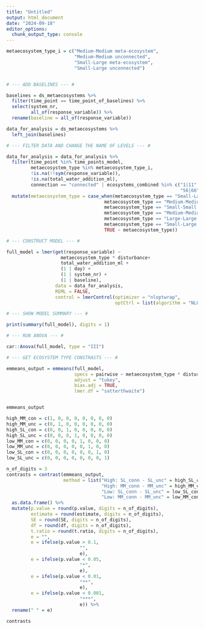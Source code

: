 ```yaml
---
title: "Untitled"
output: html_document
date: "2024-09-18"
editor_options: 
  chunk_output_type: console
---
```


```r

metaecosystem_type_i = c("Medium-Medium meta-ecosystem",
                         "Medium-Medium unconnected",
                         "Small-Large meta-ecosystem",
                         "Small-Large unconnected")


# --- ADD BASELINES --- #

baselines = ds_metaecosystems %>%
  filter(time_point == time_point_of_baselines) %>%
  select(system_nr,
         all_of(response_variable)) %>%
  rename(baseline = all_of(response_variable))

data_for_analysis = ds_metaecosystems %>%
  left_join(baselines)

# --- FILTER DATA AND CHANGE THE NAME OF LEVELS --- #

data_for_analysis = data_for_analysis %>%
  filter(time_point %in% time_points_model,
         metaecosystem_type %in% metaecosystem_type_i,
         !is.na(!!sym(response_variable)),
         !is.na(total_water_addition_ml),
         connection == "connected" | ecosystems_combined %in% c("1|11", "2|12", "3|13", "4|14", "5|15", "6|7", "7|8", "9|10",
                                                                "56|66", "57|67", "58|68", "59|69", "61|62", "63|64")) %>%
  mutate(metaecosystem_type = case_when(metaecosystem_type == "Small-Large unconnected" ~ "SL unc",
                                    metaecosystem_type == "Medium-Medium unconnected" ~ "MM unc",
                                    metaecosystem_type == "Small-Small meta-ecosystem" ~ "SS con",
                                    metaecosystem_type == "Medium-Medium meta-ecosystem" ~ "MM con",
                                    metaecosystem_type == "Large-Large meta-ecosystem" ~ "LL con",
                                    metaecosystem_type == "Small-Large meta-ecosystem" ~ "SL con",
                                    TRUE ~ metaecosystem_type))

# --- CONSTRUCT MODEL --- #

full_model = lmer(get(response_variable) ~
                    metaecosystem_type * disturbance+ 
                    total_water_addition_ml +
                    (1 | day) +
                    (1 | system_nr) +
                    (1 | baseline),
                  data = data_for_analysis,
                  REML = FALSE,
                  control = lmerControl(optimizer = "nloptwrap", 
                                        optCtrl = list(algorithm = "NLOPT_LN_NELDERMEAD")))

# --- SHOW MODEL SUMMARY --- #

print(summary(full_model), digits = 1)

# --- RUN ANOVA --- #

car::Anova(full_model, type = "III")

# --- GET ECOSYSTEM TYPE CONSTRASTS --- #

emmeans_output = emmeans(full_model,
                         specs = pairwise ~ metaecosystem_type * disturbance,
                         adjust = "tukey",
                         bias.adj = TRUE,
                         lmer.df = "satterthwaite") 


emmeans_output

high_MM_con = c(1, 0, 0, 0, 0, 0, 0, 0)
high_MM_unc = c(0, 1, 0, 0, 0, 0, 0, 0)
high_SL_con = c(0, 0, 1, 0, 0, 0, 0, 0)
high_SL_unc = c(0, 0, 0, 1, 0, 0, 0, 0)
low_MM_con = c(0, 0, 0, 0, 1, 0, 0, 0)
low_MM_unc = c(0, 0, 0, 0, 0, 1, 0, 0)
low_SL_con = c(0, 0, 0, 0, 0, 0, 1, 0)
low_SL_unc = c(0, 0, 0, 0, 0, 0, 0, 1)

n_of_digits = 3
contrasts = contrast(emmeans_output, 
                     method = list("High: SL_conn - SL_unc" = high_SL_con - high_SL_unc,
                                   "High: MM_conn - MM_unc" = high_MM_con - high_MM_unc,
                                   "Low: SL_conn - SL_unc" = low_SL_con - low_SL_unc,
                                   "Low: MM_conn - MM_unc" = low_MM_con - low_MM_unc)) %>%
  as.data.frame() %>%
  mutate(p.value = round(p.value, digits = n_of_digits),
         estimate = round(estimate, digits = n_of_digits),
         SE = round(SE, digits = n_of_digits),
         df = round(df, digits = n_of_digits),
         t.ratio = round(t.ratio, digits = n_of_digits),
         e = "",
         e = ifelse(p.value > 0.1, 
                           "",
                           e),
         e = ifelse(p.value < 0.05, 
                           "*",
                           e),
         e = ifelse(p.value < 0.01, 
                           "**",
                           e),
         e = ifelse(p.value < 0.001, 
                           "***",
                           e)) %>%
  rename(" " = e)

contrasts
```